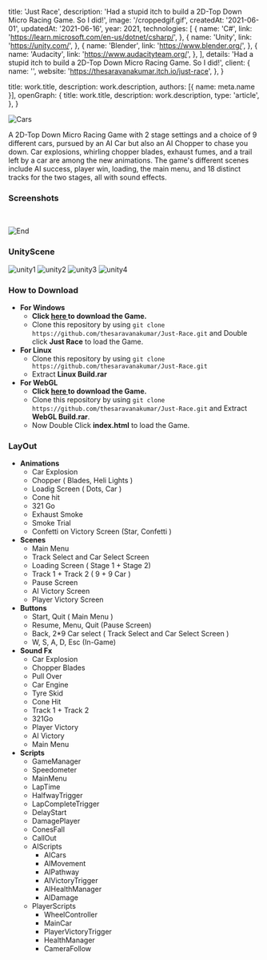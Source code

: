 


  title: 'Just Race',
  description:
    'Had a stupid itch to build a 2D-Top Down Micro Racing Game. So I did!',
  image: '/croppedgif.gif',
  createdAt: '2021-06-01',
  updatedAt: '2021-06-16',
  year: 2021,
  technologies: [
    {
      name: 'C#',
      link: 'https://learn.microsoft.com/en-us/dotnet/csharp/',
    },
    {
      name: 'Unity',
      link: 'https://unity.com/',
    },
    {
      name: 'Blender',
      link: 'https://www.blender.org/',
    },
    {
      name: 'Audacity',
      link: 'https://www.audacityteam.org/',
    },
  ],
  details:
    'Had a stupid itch to build a 2D-Top Down Micro Racing Game. So I did!',
  client: {
    name: '',
    website: 'https://thesaravanakumar.itch.io/just-race',
  },
}

  title: work.title,
  description: work.description,
  authors: [{ name: meta.name }],
  openGraph: {
    title: work.title,
    description: work.description,
    type: 'article',
  },
}




<img 
  src="/croppedgif.gif"
  alt="Cars"
/>

A 2D-Top Down Micro Racing Game with 2 stage settings and a choice of 9 different cars, pursued by an AI Car but also an AI Chopper to chase you down. Car explosions, whirling chopper blades, exhaust fumes, and a trail left by a car are among the new animations. The game's different scenes include AI success, player win, loading, the main menu, and 18 distinct tracks for the two stages, all with sound effects.

### **Screenshots**

<br />


<img 
  src={end.src} 
  alt="End"
/>

### **UnityScene**

<img 
  src={unity1.src} 
  alt="unity1"
/>
<img 
  src={unity2.src} 
  alt="unity2"
/>
<img 
  src={unity3.src} 
  alt="unity3"
/>
<img 
  src={unity4.src} 
  alt="unity4"
/>

### **How to Download**
- **For Windows**
  - <b> Click <a href = "https://thesaravanakumar.itch.io/just-race">here </a>to download the Game.</b>
  - Clone this repository by using `git clone https://github.com/thesaravanakumar/Just-Race.git` and Double click **Just Race** to load the Game.
- **For Linux**
  - Clone this repository by using `git clone https://github.com/thesaravanakumar/Just-Race.git`
  - Extract **Linux Build.rar**
- **For WebGL**
  - <b> Click <a href = "https://thesaravanakumar.itch.io/just-race">here </a>to download the Game.</b>
  - Clone this repository by using `git clone https://github.com/thesaravanakumar/Just-Race.git` and Extract **WebGL Build.rar**.
  - Now Double Click **index.html** to load the Game.
 
### **LayOut**
- **Animations**
  - Car Explosion
  - Chopper ( Blades, Heli Lights )
  - Loadig Screen ( Dots, Car )
  - Cone hit
  - 321 Go
  - Exhaust Smoke
  - Smoke Trial
  - Confetti on Victory Screen (Star, Confetti )
- **Scenes**
  - Main Menu
  - Track Select and Car Select Screen
  - Loading Screen ( Stage 1 + Stage 2)
  - Track 1 + Track 2 ( 9 + 9 Car )
  - Pause Screen
  - AI Victory Screen
  - Player Victory Screen
- **Buttons**
  - Start, Quit ( Main Menu )
  - Resume, Menu, Quit (Pause Screen)
  - Back, 2*9 Car select ( Track Select and Car Select Screen )
  - W, S, A, D, Esc (In-Game)
- **Sound Fx**
  - Car Explosion
  - Chopper Blades
  - Pull Over
  - Car Engine
  - Tyre Skid
  - Cone Hit
  - Track 1 + Track 2
  - 321Go
  - Player Victory
  - AI Victory
  - Main Menu
- **Scripts**
  - GameManager
  - Speedometer
  - MainMenu
  - LapTime
  - HalfwayTrigger
  - LapCompleteTrigger
  - DelayStart
  - DamagePlayer
  - ConesFall
  - CallOut
  - AIScripts
    - AICars
    - AIMovement
    - AIPathway
    - AIVictoryTrigger
    - AIHealthManager
    - AIDamage
  - PlayerScripts
    - WheelController
    - MainCar
    - PlayerVictoryTrigger
    - HealthManager
    - CameraFollow

